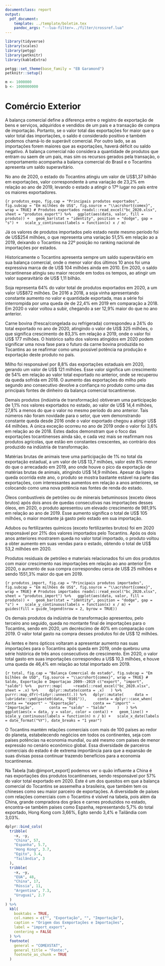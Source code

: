 ```yaml
---
documentclass: report
output:
  pdf_document:
    template: ../template/boletim.tex
    pandoc_args: "--lua-filter=../filter/crossref.lua"
---
```


```r
library(tidyverse)
library(scales)
library(petgg)
library(petknitr)
library(kableExtra)

petgg::set_theme(base_family = "EB Garamond")
petknitr::setup()

m <- 1000000
b <- 1000000000
```

# Comércio Exterior

A balança comercial define a diferença entre o registro de exportação de bens e serviços, adquiridos e vendidos de um país e a transação de compra de importação. Portanto, se o valor total das exportações for maior que o valor total das importações, o saldo é considerado positivo e também podemos chamá-lo de superávit comercial. Por outro lado, se as importações forem maiores que as exportações, haverá déficit ou saldo negativo. A balança comercial não considera a quantidade de produtos que entram ou saem de um país, mas sim os recursos gerados pela transação, o comportamento acompanha a balança comercial do Brasil e o Tocantins apresenta um saldo superavitário.

No ano de 2020, o estado do Tocantins atingiu um valor de US$1,37 bilhão em exportações, valor correspondente à uma variação de 23,2% em relação ao ano de 2019, levando o estado a atingir o 17º lugar no país entre os maiores exportadores.

```{r produtos_expo, fig.cap = "Principais produtos exportados", fig.subcap = "Em milhões de US$", fig.source = "\\acrshort{comex}", wrap = TRUE}
# Produtos exportados
readxl::read_excel("bc_2020.xlsx", sheet = "produtos_export") %>%
  ggplot(aes(data, valor, fill = produto)) +
  geom_bar(stat = "identity", position = "dodge", gap = "s") +
  scale_y_continuous(labels = function(x) x / m)
```

Já os valores de produtos importados pelo estado neste mesmo período foi de US$254 milhões, o que representa uma variação 51,5% em relação ao a 2019, deixando o Tocantins na 22º posição no ranking nacional de importações por estados.

Historicamente o Tocantins apresenta sempre um saldo superavitário em sua balança comercial, onde o menor valor dos últimos 10 anos foi uma expressiva marca de de US\$ 104 milhões ainda em 2010. Em 2020, o saldo tocantinense atingiu seu maior recorde em todos os tempos, ao atingir um valor superavitário de US\$ 1,11 bilhão.

Soja representa 64% do valor total de produtos exportados em 2020, a um valor US$872 milhões. De 2016 a 2018, a soja vinha apresentando constante aumento no valor e quantidade exportada, mas a série foi interrompida por uma queda de de 22,4% em 2019 em comparação a 2018. Em 2020 o valor voltou a subir, chegando a ser 12,9% maior do que no ano anterior.

Carne bovina (fresca/congelada ou refrigerada) correspondeu a 24% do total exportado no ano de 2020, atingindo o valor de US$ 325 milhões, o que significa crescimento de 83,3% em relação a 2019, onde o valor foi US$ 177 milhões. O histórico salto dos valores atingidos em 2020 podem significar uma nova fase para o futuro da carne bovina produzida no Tocantins ao se reafirmar como uma possível potência na produção e exportação deste produto no país.

Milho foi responsável por 8,8% das exportações estaduais em 2020, gerando um valor de US$ 121 milhões. Esse valor significa um crescimento de 54% em relação ao valor total exportado no anterior, onde se recuperou da queda sofrida em 2018. O aumento das exportações do milho pelo segundo ano consecutivo devolve a confiança no produto como uma das principais fontes de dinheiro da balança comercial tocantinense.

Demais produtos (indústria de transformação) obtiveram uma participação de 1,1% nos valores exportados no estado, ao valor de US$ 14,4 milhões, 27,8% a menos do que o valor no mesmo período do ano anterior. Tais números não foram novidade para o setor, que vem demonstrando constante queda desde 2016 onde o valor exportado chegou a atingir US$ 44 milhões. A única exceção ocorreu no ano de 2019 onde o valor foi 3,6% em relação ao de 2018. Estes dados demonstram que o foco das exportações tocantinenses ainda são, e cada vez mais se reafirmam nos produtos agrícolas, que estão em constantes crescentes, ao contrário dos produzido na indústria de transformação.

Matérias brutas de animais teve uma participação de 1% no total da exportação estadual, a um valor de US$ 13,7 milhões, valor este 8% menor do que o arrecadado em 2019, ano onde houve o pico da exportação de matérias brutas de animais, atingindo US$ 14,9 milhões. Apesar da ligeira queda ocorrida este ano, o produto se mostra bastante estável na parte das exportações, com interessantes aumentos em relação a anos anteriores, se colocando como uma nova potência nas fontes de renda do estado.

Óleos combustíveis de petróleo ou de minerais betuminosos (exceto óleos brutos) após dois anos de quedas consecutivas nas importações desses óleos, em 2020, o produto apresentou um elevado crescimento de 981,9% em relação ao ano de 2019. Esse aumento significa o total de US$ 105 milhões, o maior montante já gasto pelo estado em sua importação.

Adubos ou fertilizantes químicos (exceto fertilizantes brutos) foi em 2020 responsável por 21% dos valores importados pelo Tocantins. Após os dois anos anteriores mostrarem queda no valor total importado, o produto voltou a obter aumento em suas vendas para o estado, obtendo o total de US$ 53,2 milhões em 2020.

Produtos residuais de petróleo e materiais relacionados foi um dos produtos com maior crescimento nas importações em relação ao ano anterior Em 2020, o aumento de sua compra correspondeu cerca de US$ 25 milhões e sendo 1551,3% maior do que em 2019.

```{r produtos_import, fig.cap = "Principais produtos importados", fig.subcap = "Em milhões de US$", fig.source = "\\acrshort{comex}", wrap = TRUE}
# Produtos importados
readxl::read_excel("bc_2020.xlsx", sheet = "produtos_import") %>%
  ggplot(aes(data, valor, fill = produto)) +
  geom_bar(stat = "identity", position = "dodge", gap = "s") +
  scale_y_continuous(labels = function(x) x / m) +
  guides(fill = guide_legend(nrow = 2, byrow = TRUE))
```

Os demais produtos da indústria de transformação apresentou, pelo terceiro ano seguido, queda no montante final de importações para o Tocantins, sendo em 2020, um decréscimo de 40% em comparação com 2019. O valor total gasto na compra desses produtos foi de US$ 12 milhões.

As lentes e itens ópticos voltaram a apresentar aumento nas suas importações para o Tocantins após queda em 2019, onde quebrou uma série histórica de três anos consecutivos de crescimento. Em 2020, o valor total gasto em suas importações correspondeu a US$ 10,3 milhões, e houve uma queda de 46,4% em relação ao total importado em 2019.

```{r total, fig.cap = "Balança Comercial do estado", fig.subcap = "Em bilhões de USD", fig.source = "\\acrshort{comex}", wrap = TRUE}
# Saldo, Exportação e Importaçao 2009--2019
c("export", "import", "saldo") %>%
  purrr::map(
    ~readxl::read_excel("bc_2020.xlsx", sheet = .x) %>%
    dplyr::mutate(conta = .x)
  ) %>%
  purrr::map_dfr(~tidyr::unnest(.)) %>%
  dplyr::mutate(
    data = lubridate::ymd(paste0(data, "0101")),
    conta = dplyr::case_when(
      conta == "export" ~ "Exportação",
      conta == "import" ~ "Importação",
      conta == "saldo" ~ "Saldo"
    )
  ) %>%
  ggplot(aes(x = data, y = valor, color = conta)) +
  geom_line() +
  scale_y_continuous(labels = function(n) n / b) +
  scale_x_date(labels = date_format("%Y"), date_breaks = "1 year")
```

O Tocantins mantém relações comerciais com mais de 100 países ao redor do planeta, estabelecendo negócios em todos os continentes, seja com países potências na economia mundial, ou até mesmo com países de menor expressão no cenário econômico global. Essa diversidade de parceiros comerciais do estado é de extrema importância para que a expansão de suas divisas possa continuar trazendo benefícios para a economia tocantinense.

Na Tabela [tab:@import_export] podemos ver o quão influente a China é nas exportações dos produtos tocantinenses, sendo responsável por 57% do valor total exportado em 2020. Este é um dos quesitos em que a balança comercial do Tocantins se assemelha a brasileira, que também tem os chineses como seu maior parceiro de exportações. A diversidade de países com relações comerciais com o Tocantins é visível na tabela, pois além da China, grande compradora dos grãos e carnes produzidos no estado, encontra-se também países como Espanha, representando 5,7% do total exportado, Hong Kong com 3,66%, Egito sendo 3,4% e Tailândia com 3,03%.

```r
dplyr::bind_cols(
  tribble(
    ~x, ~y,
    "China", 57,
    "Espanha", 5.7,
    "Hong Kong", 3.7,
    "Egito", 3.4,
    "Tailândia", 3
  ),
  tribble(
    ~x, ~y,
    "EUA", 48,
    "China", 17,
    "Rússia", 11,
    "Argentina", 7.3,
    "Uruguai", 2.7
  )
) %>%
  kbl(
    booktabs = TRUE,
    col.names = c("", "Exportação", "", "Importação"),
    caption = "Origem das Exmportações e Importações",
    label = "import_export",
    centering = FALSE
  ) %>%
  footnote(
    general = "COMEXSTAT",
    general_title = "Fonte:",
    footnote_as_chunk = TRUE
  )
```